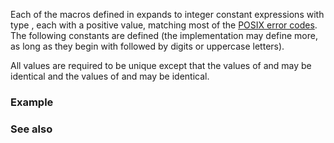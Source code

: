 {{title|Error numbers}}
{{cpp/error/navbar}}

Each of the macros defined in {{header|cerrno}} expands to integer constant expressions with type {{c|int}}, each with a positive value, matching most of the [https://pubs.opengroup.org/onlinepubs/9699919799/basedefs/errno.h.html POSIX error codes]. The following constants are defined (the implementation may define more, as long as they begin with {{c/core|'E'}} followed by digits or uppercase letters).

{{dsc begin}}
{{dsc header | cerrno}}
{{dsc macro const | E2BIG            | nolink=true| notes={{mark c++11}}| Argument list too long }}
{{dsc macro const | EACCES           | nolink=true| notes={{mark c++11}}| Permission denied}}
{{dsc macro const | EADDRINUSE       | nolink=true| notes={{mark c++11}}| Address in use}}
{{dsc macro const | EADDRNOTAVAIL    | nolink=true| notes={{mark c++11}}| Address not available}}
{{dsc macro const | EAFNOSUPPORT     | nolink=true| notes={{mark c++11}}| Address family not supported}}
{{dsc macro const | EAGAIN           | nolink=true| notes={{mark c++11}}| Resource unavailable, try again}}
{{dsc macro const | EALREADY         | nolink=true| notes={{mark c++11}}| Connection already in progress}}
{{dsc macro const | EBADF            | nolink=true| notes={{mark c++11}}| Bad file descriptor}}
{{dsc macro const | EBADMSG          | nolink=true| notes={{mark c++11}}| Bad message}}
{{dsc macro const | EBUSY            | nolink=true| notes={{mark c++11}}| Device or resource busy}}
{{dsc macro const | ECANCELED        | nolink=true| notes={{mark c++11}}| Operation canceled}}
{{dsc macro const | ECHILD           | nolink=true| notes={{mark c++11}}| No child processes}}
{{dsc macro const | ECONNABORTED     | nolink=true| notes={{mark c++11}}| Connection aborted}}
{{dsc macro const | ECONNREFUSED     | nolink=true| notes={{mark c++11}}| Connection refused}}
{{dsc macro const | ECONNRESET       | nolink=true| notes={{mark c++11}}| Connection reset}}
{{dsc macro const | EDEADLK          | nolink=true| notes={{mark c++11}}| Resource deadlock would occur}}
{{dsc macro const | EDESTADDRREQ     | nolink=true| notes={{mark c++11}}| Destination address required}}
{{dsc macro const | EDOM             | nolink=true                      | Mathematics argument out of domain of function}}
{{dsc macro const | EEXIST           | nolink=true| notes={{mark c++11}}| File exists}}
{{dsc macro const | EFAULT           | nolink=true| notes={{mark c++11}}| Bad address}}
{{dsc macro const | EFBIG            | nolink=true| notes={{mark c++11}}| File too large}}
{{dsc macro const | EHOSTUNREACH     | nolink=true| notes={{mark c++11}}| Host is unreachable}}
{{dsc macro const | EIDRM            | nolink=true| notes={{mark c++11}}| Identifier removed}}
{{dsc macro const | EILSEQ           | nolink=true| notes={{mark c++11}}| Illegal byte sequence}}
{{dsc macro const | EINPROGRESS      | nolink=true| notes={{mark c++11}}| Operation in progress}}
{{dsc macro const | EINTR            | nolink=true| notes={{mark c++11}}| Interrupted function}}
{{dsc macro const | EINVAL           | nolink=true| notes={{mark c++11}}| Invalid argument}}
{{dsc macro const | EIO              | nolink=true| notes={{mark c++11}}| I/O error}}
{{dsc macro const | EISCONN          | nolink=true| notes={{mark c++11}}| Socket is connected}}
{{dsc macro const | EISDIR           | nolink=true| notes={{mark c++11}}| Is a directory}}
{{dsc macro const | ELOOP            | nolink=true| notes={{mark c++11}}| Too many levels of symbolic links}}
{{dsc macro const | EMFILE           | nolink=true| notes={{mark c++11}}| File descriptor value too large}}
{{dsc macro const | EMLINK           | nolink=true| notes={{mark c++11}}| Too many links}}
{{dsc macro const | EMSGSIZE         | nolink=true| notes={{mark c++11}}| Message too large}}
{{dsc macro const | ENAMETOOLONG     | nolink=true| notes={{mark c++11}}| Filename too long}}
{{dsc macro const | ENETDOWN         | nolink=true| notes={{mark c++11}}| Network is down}}
{{dsc macro const | ENETRESET        | nolink=true| notes={{mark c++11}}| Connection aborted by network}}
{{dsc macro const | ENETUNREACH      | nolink=true| notes={{mark c++11}}| Network unreachable}}
{{dsc macro const | ENFILE           | nolink=true| notes={{mark c++11}}| Too many files open in system}}
{{dsc macro const | ENOBUFS          | nolink=true| notes={{mark c++11}}| No buffer space available}}
{{dsc macro const | ENODATA          | nolink=true| notes={{mark c++11}}| No message is available on the STREAM head read queue}}
{{dsc macro const | ENODEV           | nolink=true| notes={{mark c++11}}| No such device}}
{{dsc macro const | ENOENT           | nolink=true| notes={{mark c++11}}| No such file or directory}}
{{dsc macro const | ENOEXEC          | nolink=true| notes={{mark c++11}}| Executable file format error}}
{{dsc macro const | ENOLCK           | nolink=true| notes={{mark c++11}}| No locks available}}
{{dsc macro const | ENOLINK          | nolink=true| notes={{mark c++11}}| Link has been severed}}
{{dsc macro const | ENOMEM           | nolink=true| notes={{mark c++11}}| Not enough space}}
{{dsc macro const | ENOMSG           | nolink=true| notes={{mark c++11}}| No message of the desired type}}
{{dsc macro const | ENOPROTOOPT      | nolink=true| notes={{mark c++11}}| Protocol not available}}
{{dsc macro const | ENOSPC           | nolink=true| notes={{mark c++11}}| No space left on device}}
{{dsc macro const | ENOSR            | nolink=true| notes={{mark c++11}}| No STREAM resources}}
{{dsc macro const | ENOSTR           | nolink=true| notes={{mark c++11}}| Not a STREAM}}
{{dsc macro const | ENOSYS           | nolink=true| notes={{mark c++11}}| Function not supported}}
{{dsc macro const | ENOTCONN         | nolink=true| notes={{mark c++11}}| The socket is not connected}}
{{dsc macro const | ENOTDIR          | nolink=true| notes={{mark c++11}}| Not a directory}}
{{dsc macro const | ENOTEMPTY        | nolink=true| notes={{mark c++11}}| Directory not empty}}
{{dsc macro const | ENOTRECOVERABLE  | nolink=true| notes={{mark c++11}}| State not recoverable}}
{{dsc macro const | ENOTSOCK         | nolink=true| notes={{mark c++11}}| Not a socket}}
{{dsc macro const | ENOTSUP          | nolink=true| notes={{mark c++11}}| Not supported}}
{{dsc macro const | ENOTTY           | nolink=true| notes={{mark c++11}}| Inappropriate I/O control operation}}
{{dsc macro const | ENXIO            | nolink=true| notes={{mark c++11}}| No such device or address}}
{{dsc macro const | EOPNOTSUPP       | nolink=true| notes={{mark c++11}}| Operation not supported on socket}}
{{dsc macro const | EOVERFLOW        | nolink=true| notes={{mark c++11}}| Value too large to be stored in data type}}
{{dsc macro const | EOWNERDEAD       | nolink=true| notes={{mark c++11}}| Previous owner died}}
{{dsc macro const | EPERM            | nolink=true| notes={{mark c++11}}| Operation not permitted}}
{{dsc macro const | EPIPE            | nolink=true| notes={{mark c++11}}| Broken pipe}}
{{dsc macro const | EPROTO           | nolink=true| notes={{mark c++11}}| Protocol error}}
{{dsc macro const | EPROTONOSUPPORT  | nolink=true| notes={{mark c++11}}| Protocol not supported}}
{{dsc macro const | EPROTOTYPE       | nolink=true| notes={{mark c++11}}| Protocol wrong type for socket}}
{{dsc macro const | ERANGE           | nolink=true|                       Result too large}}
{{dsc macro const | EROFS            | nolink=true| notes={{mark c++11}}| Read-only file system}}
{{dsc macro const | ESPIPE           | nolink=true| notes={{mark c++11}}| Invalid seek}}
{{dsc macro const | ESRCH            | nolink=true| notes={{mark c++11}}| No such process}}
{{dsc macro const | ETIME            | nolink=true| notes={{mark c++11}}| Stream ioctl() timeout}}
{{dsc macro const | ETIMEDOUT        | nolink=true| notes={{mark c++11}}| Connection timed out}}
{{dsc macro const | ETXTBSY          | nolink=true| notes={{mark c++11}}| Text file busy}}
{{dsc macro const | EWOULDBLOCK      | nolink=true| notes={{mark c++11}}| Operation would block}}
{{dsc macro const | EXDEV            | nolink=true| notes={{mark c++11}}| Cross-device link}}
{{dsc end}}

All values are required to be unique except that the values of {{tt|EOPNOTSUPP}} and {{tt|ENOTSUP}} may be identical and the values of {{tt|EAGAIN}} and {{tt|EWOULDBLOCK}} may be identical.

===Example===
{{example|code=
#include &lt;cerrno&gt;
#include &lt;cstring&gt;
#include &lt;iomanip&gt;
#include &lt;iostream&gt;

#define SHOW(x) std::cout &lt;&lt; std::setw(15) &lt;&lt; #x &lt;&lt; ": " &lt;&lt; std::strerror(x) &lt;&lt; '\n'

int main()
{
    std::cout &lt;&lt; "Known error codes/messages:\n\n";

    SHOW( E2BIG );
    SHOW( EACCES );
    SHOW( EADDRINUSE );
    SHOW( EADDRNOTAVAIL );
    SHOW( EAFNOSUPPORT );
    SHOW( EAGAIN );
    SHOW( EALREADY );
    SHOW( EBADF );
    SHOW( EBADMSG );
    SHOW( EBUSY );
    SHOW( ECANCELED );
    SHOW( ECHILD );
    SHOW( ECONNABORTED );
    SHOW( ECONNREFUSED );
    SHOW( ECONNRESET );
    SHOW( EDEADLK );
    SHOW( EDESTADDRREQ );
    SHOW( EDOM );
    SHOW( EEXIST );
    SHOW( EFAULT );
    SHOW( EFBIG );
    SHOW( EHOSTUNREACH );
    SHOW( EIDRM );
    SHOW( EILSEQ );
    SHOW( EINPROGRESS );
    SHOW( EINTR );
    SHOW( EINVAL );
    SHOW( EIO );
    SHOW( EISCONN );
    SHOW( EISDIR );
    SHOW( ELOOP );
    SHOW( EMFILE );
    SHOW( EMLINK );
    SHOW( EMSGSIZE );
    SHOW( ENAMETOOLONG );
    SHOW( ENETDOWN );
    SHOW( ENETRESET );
    SHOW( ENETUNREACH );
    SHOW( ENFILE );
    SHOW( ENOBUFS );
    SHOW( ENODATA );
    SHOW( ENODEV );
    SHOW( ENOENT );
    SHOW( ENOEXEC );
    SHOW( ENOLCK );
    SHOW( ENOLINK );
    SHOW( ENOMEM );
    SHOW( ENOMSG );
    SHOW( ENOPROTOOPT );
    SHOW( ENOSPC );
    SHOW( ENOSR );
    SHOW( ENOSTR );
    SHOW( ENOSYS );
    SHOW( ENOTCONN );
    SHOW( ENOTDIR );
    SHOW( ENOTEMPTY );
    SHOW( ENOTRECOVERABLE );
    SHOW( ENOTSOCK );
    SHOW( ENOTSUP );
    SHOW( ENOTTY );
    SHOW( ENXIO );
    SHOW( EOPNOTSUPP );
    SHOW( EOVERFLOW );
    SHOW( EOWNERDEAD );
    SHOW( EPERM );
    SHOW( EPIPE );
    SHOW( EPROTO );
    SHOW( EPROTONOSUPPORT );
    SHOW( EPROTOTYPE );
    SHOW( ERANGE );
    SHOW( EROFS );
    SHOW( ESPIPE );
    SHOW( ESRCH );
    SHOW( ETIME );
    SHOW( ETIMEDOUT );
    SHOW( ETXTBSY );
    SHOW( EWOULDBLOCK );
    SHOW( EXDEV );
}
|p=true
|output=
Known error codes/messages:

          E2BIG: Argument list too long
         EACCES: Permission denied
     EADDRINUSE: Address already in use
  EADDRNOTAVAIL: Cannot assign requested address
   EAFNOSUPPORT: Address family not supported by protocol
         EAGAIN: Resource temporarily unavailable
       EALREADY: Operation already in progress
          EBADF: Bad file descriptor
        EBADMSG: Bad message
          EBUSY: Device or resource busy
      ECANCELED: Operation canceled
         ECHILD: No child processes
   ECONNABORTED: Software caused connection abort
   ECONNREFUSED: Connection refused
     ECONNRESET: Connection reset by peer
        EDEADLK: Resource deadlock avoided
   EDESTADDRREQ: Destination address required
           EDOM: Numerical argument out of domain
         EEXIST: File exists
         EFAULT: Bad address
          EFBIG: File too large
   EHOSTUNREACH: No route to host
          EIDRM: Identifier removed
         EILSEQ: Invalid or incomplete multibyte or wide character
    EINPROGRESS: Operation now in progress
          EINTR: Interrupted system call
         EINVAL: Invalid argument
            EIO: Input/output error
        EISCONN: Transport endpoint is already connected
         EISDIR: Is a directory
          ELOOP: Too many levels of symbolic links
         EMFILE: Too many open files
         EMLINK: Too many links
       EMSGSIZE: Message too long
   ENAMETOOLONG: File name too long
       ENETDOWN: Network is down
      ENETRESET: Network dropped connection on reset
    ENETUNREACH: Network is unreachable
         ENFILE: Too many open files in system
        ENOBUFS: No buffer space available
        ENODATA: No data available
         ENODEV: No such device
         ENOENT: No such file or directory
        ENOEXEC: Exec format error
         ENOLCK: No locks available
        ENOLINK: Link has been severed
         ENOMEM: Cannot allocate memory
         ENOMSG: No message of desired type
    ENOPROTOOPT: Protocol not available
         ENOSPC: No space left on device
          ENOSR: Out of streams resources
         ENOSTR: Device not a stream
         ENOSYS: Function not implemented
       ENOTCONN: Transport endpoint is not connected
        ENOTDIR: Not a directory
      ENOTEMPTY: Directory not empty
ENOTRECOVERABLE: State not recoverable
       ENOTSOCK: Socket operation on non-socket
        ENOTSUP: Operation not supported
         ENOTTY: Inappropriate ioctl for device
          ENXIO: No such device or address
     EOPNOTSUPP: Operation not supported
      EOVERFLOW: Value too large for defined data type
     EOWNERDEAD: Owner died
          EPERM: Operation not permitted
          EPIPE: Broken pipe
         EPROTO: Protocol error
EPROTONOSUPPORT: Protocol not supported
     EPROTOTYPE: Protocol wrong type for socket
         ERANGE: Numerical result out of range
          EROFS: Read-only file system
         ESPIPE: Illegal seek
          ESRCH: No such process
          ETIME: Timer expired
      ETIMEDOUT: Connection timed out
        ETXTBSY: Text file busy
    EWOULDBLOCK: Resource temporarily unavailable
          EXDEV: Invalid cross-device link
}}

===See also===
{{dsc begin}}
{{dsc inc|cpp/error/dsc errc}}
{{dsc inc|cpp/error/dsc errno}}
{{dsc inc|cpp/io/c/dsc perror}}
{{dsc inc|cpp/string/byte/dsc strerror}}
{{dsc see c|c/error/errno_macros|Error numbers|nomono=true}}
{{dsc end}}

{{langlinks|de|es|fr|it|ja|pt|ru|zh}}